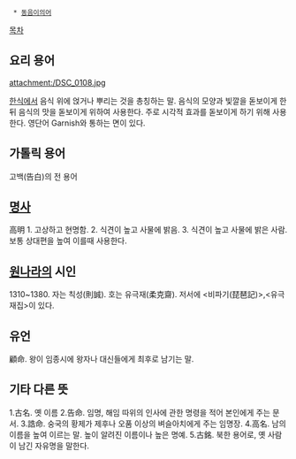   * [[동음이의어]]

[[목차]]

== 요리 용어 ==
attachment:/DSC_0108.jpg 

[[한식]]에서 음식 위에 얹거나 뿌리는 것을 총칭하는 말. 음식의 모양과 빛깔을 돋보이게 한뒤 음식의 맛을 돋보이게 위하여 사용한다. 주로 시각적 효과를 돋보이게 하기 위해 사용한다. 영단어 Garnish와 통하는 면이 있다.

== 가톨릭 용어 ==
고백(告白)의 전 용어

== [[명사]] ==
高明 
1. 고상하고 현명함.
2. 식견이 높고 사물에 밝음.
3. 식견이 높고 사물에 밝은 사람. 보통 상대편을 높여 이를때 사용한다.

== [[원]]나라의 시인 ==
1310~1380. 자는 칙성(則誠). 호는 유극재(柔克齋). 저서에 <비파기(琵琶記)>,<유극재집>이 있다.

== 유언 ==
顧命. 왕이 임종시에 왕자나 대신들에게 최후로 남기는 말.

== 기타 다른 뜻 ==
1.古名. 옛 이름
2.告命. 임명, 해임 따위의 인사에 관한 명령을 적어 본인에게 주는 문서.
3.誥命. 숭국의 황제가 제후나 오품 이상의 벼슬아치에게 주는 임명장.
4.高名. 남의 이름을 높여 이르는 말. 높이 알려진 이름이나 높은 명예.
5.古銘. 북한 용어로, 옛 사람이 남긴 자유명을 말한다.

